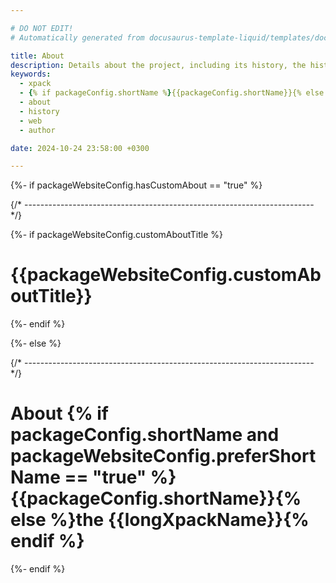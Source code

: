 ```yaml
---

# DO NOT EDIT!
# Automatically generated from docusaurus-template-liquid/templates/docusaurus.

title: About
description: Details about the project, including its history, the history of the website, and details about the author.
keywords:
  - xpack
  - {% if packageConfig.shortName %}{{packageConfig.shortName}}{% else %}{{packageName}}{% endif %}
  - about
  - history
  - web
  - author

date: 2024-10-24 23:58:00 +0300

---
```


{%- if packageWebsiteConfig.hasCustomAbout == "true" %}


{/* ------------------------------------------------------------------------ */}

{%- if packageWebsiteConfig.customAboutTitle %}

# {{packageWebsiteConfig.customAboutTitle}}

{%- endif %}

<ProjectContent />

{%- else %}




{/* ------------------------------------------------------------------------ */}

# About {% if packageConfig.shortName and packageWebsiteConfig.preferShortName == "true" %}{{packageConfig.shortName}}{% else %}the {{longXpackName}}{% endif %}

<TheProject />

<MoreIntro/>

<TheProjectHistory />

<TheWebsite />

<TheAuthor />

{%- endif %}
